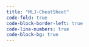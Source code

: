 ```yaml
---
title: "MLJ-CheatSheet"
code-fold: true
code-block-border-left: true
code-line-numbers: true
code-block-bg: true
---
```


